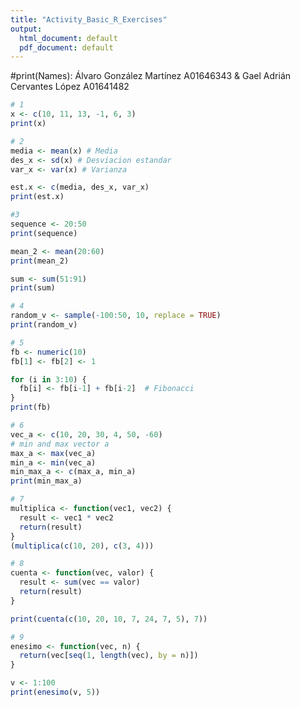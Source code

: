 ```yaml
---
title: "Activity_Basic_R_Exercises"
output:
  html_document: default
  pdf_document: default
---
```

#print(Names): Álvaro González Martínez A01646343 & Gael Adrián Cervantes López A01641482
```r
# 1
x <- c(10, 11, 13, -1, 6, 3)
print(x)
```

```r
# 2
media <- mean(x) # Media
des_x <- sd(x) # Desviacion estandar
var_x <- var(x) # Varianza

est.x <- c(media, des_x, var_x)
print(est.x)
```

```r
#3
sequence <- 20:50
print(sequence)

mean_2 <- mean(20:60)
print(mean_2)

sum <- sum(51:91)
print(sum)
```

```r
# 4
random_v <- sample(-100:50, 10, replace = TRUE)
print(random_v)
```

```r
# 5
fb <- numeric(10)
fb[1] <- fb[2] <- 1

for (i in 3:10) {
  fb[i] <- fb[i-1] + fb[i-2]  # Fibonacci
}
print(fb)
```

```r
# 6
vec_a <- c(10, 20, 30, 4, 50, -60)
# min and max vector a
max_a <- max(vec_a)
min_a <- min(vec_a)
min_max_a <- c(max_a, min_a)
print(min_max_a)
```

```r
# 7
multiplica <- function(vec1, vec2) {
  result <- vec1 * vec2
  return(result)
}
(multiplica(c(10, 20), c(3, 4)))
```


```r
# 8
cuenta <- function(vec, valor) {
  result <- sum(vec == valor)
  return(result)
}

print(cuenta(c(10, 20, 10, 7, 24, 7, 5), 7))
```
```r
# 9
enesimo <- function(vec, n) {
  return(vec[seq(1, length(vec), by = n)])
}

v <- 1:100
print(enesimo(v, 5))
```




